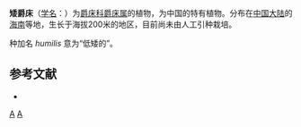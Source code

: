 {{Speciesbox
| genus = Rostellularia
| species = humilis
| authority = H. S. Lo， 1974
}}

'''矮爵床'''（[[学名|学名]]：{{lang|la|''Rostellularia humilis''}}）为[[爵床科|爵床科]][[爵床属|爵床属]]的植物，为中国的特有植物。分布在[[中国大陆|中国大陆]]的[[海南|海南]]等地，生长于海拔200米的地区，目前尚未由人工引种栽培。

种加名 ''humilis'' 意为“低矮的”。

== 参考文献 ==
<div class="references-small">
* {{cite web| url =http://www.bioinfo.cn/db05/KmzwSpecies.php?action=view&id=752| title =矮爵床| work =《中国高等植物数据库全库》| publisher =中国科学院微生物研究所| author =昆明植物研究所| accessdate =2009-02-21| deadurl =yes| archiveurl =https://web.archive.org/web/20160305075046/http://www.bioinfo.cn/db05/KmzwSpecies.php?action=view&id=752| archivedate =2016-03-05}}
</div>
{{Taxonbar|from=Q15225161}}

[[Category:爵床属|A]]
[[Category:1974年描述的植物|A]]


{{植物小作品}}